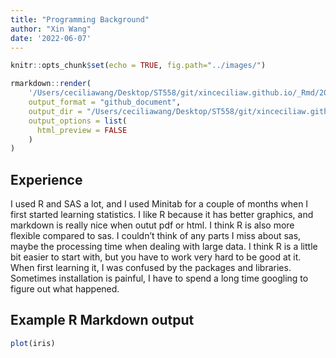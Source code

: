 ```yaml
---
title: "Programming Background"
author: "Xin Wang"
date: '2022-06-07'
---
```


```r
knitr::opts_chunk$set(echo = TRUE, fig.path="../images/")
```

```r
rmarkdown::render(
    '/Users/ceciliawang/Desktop/ST558/git/xinceciliaw.github.io/_Rmd/2022-06-07-second-blog-post.Rmd', 
    output_format = "github_document",
    output_dir = "/Users/ceciliawang/Desktop/ST558/git/xinceciliaw.github.io/_posts",
    output_options = list(
      html_preview = FALSE
    )
)
```


## Experience

I used R and SAS a lot, and I used Minitab for a couple of months when I first started learning statistics. I like R because it has better graphics, and markdown is really nice when outut pdf or html. I think R is also more flexible compared to sas. I couldn't think of any parts I miss about sas, maybe the processing time when dealing with large data. I think R is a little bit easier to start with, but you have to work very hard to be good at it. When first learning it, I was confused by the packages and libraries. Sometimes installation is painful, I have to spend a long time googling to figure out what happened. 

## Example R Markdown output

```r
plot(iris)
```

